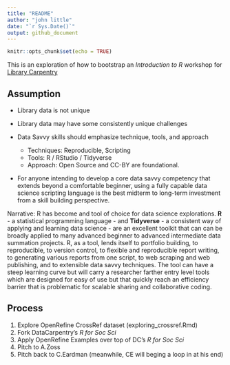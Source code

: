 ```yaml
---
title: "README"
author: "john little"
date: "`r Sys.Date()`"
output: github_document
---
```


<!-- .md file is auto generate from the .Rmd file.  Do note edit the .md file.  Do edit and knit the .Rmd file -->

```r
knitr::opts_chunk$set(echo = TRUE)
```

This is an exploration of how to bootstrap an *Introduction to R* workshop for [Library Carpentry](https://librarycarpentry.org/)

## Assumption

- Library data is not unique
- Library data may have some consistently unique challenges
- Data Savvy skills should emphasize technique, tools, and approach

    - Techniques:  Reproducible, Scripting
    - Tools:  R / RStudio / Tidyverse
    - Approach:  Open Source and CC-BY are foundational.  
    
- For anyone intending to develop a core data savvy competency that extends beyond a comfortable beginner, using a fully capable data science scripting language is the best midterm to long-term investment from a skill building perspective. 
    
Narrative:  R has become and tool of choice for data science explorations.  **R** - a statistical programming language - and **Tidyverse** - a consistent way of applying and learning data science - are an excellent toolkit that can can be broadly applied to many advanced beginner to advanced intermediate data summation projects.  R, as a  tool, lends itself to portfolio building, to reproducible, to version control, to flexible and reproducible report writing, to generating various reports from one script, to web scraping and web publishing, and to extensible data savvy techniques.  The tool can have a steep learning curve but will carry a researcher farther entry level tools which are designed for easy of use but that quickly reach an efficiency barrier that is problematic for scalable sharing and collaborative coding.

## Process

1. Explore OpenRefine CrossRef dataset (exploring_crossref.Rmd)
1. Fork DataCarpentry's _R for Soc Sci_
1. Apply OpenRefine Examples over top of DC's _R for Soc Sci_
1. Pitch to A.Zoss
1. Pitch back to C.Eardman (meanwhile, CE will beging a loop in at his end)